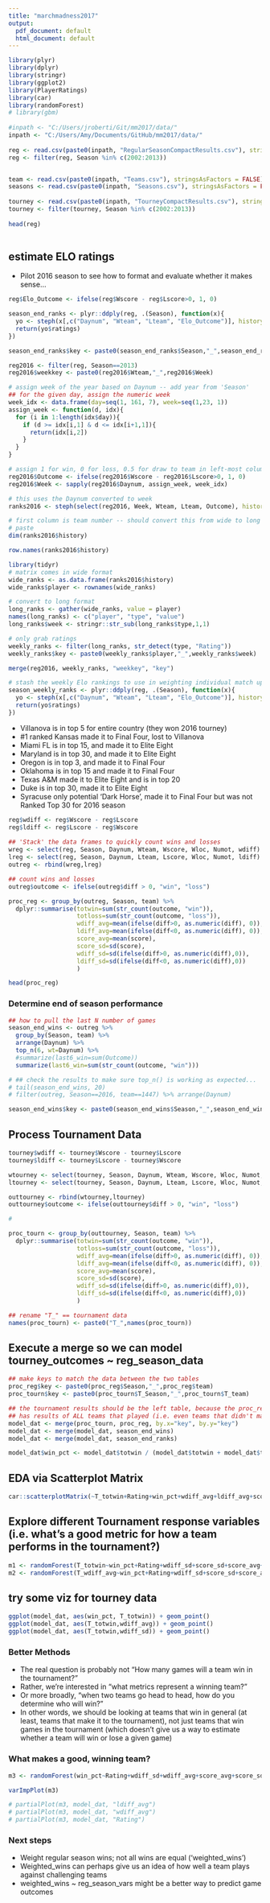 ```yaml
---
title: "marchmadness2017"
output:
  pdf_document: default
  html_document: default
---
```

 
```r
library(plyr)
library(dplyr)
library(stringr)
library(ggplot2)
library(PlayerRatings)
library(car)
library(randomForest)
# library(gbm)
 
#inpath <- "C:/Users/jroberti/Git/mm2017/data/"
inpath <- "C:/Users/Amy/Documents/GitHub/mm2017/data/"
 
reg <- read.csv(paste0(inpath, "RegularSeasonCompactResults.csv"), stringsAsFactors = FALSE)
reg <- filter(reg, Season %in% c(2002:2013))


team <- read.csv(paste0(inpath, "Teams.csv"), stringsAsFactors = FALSE)
seasons <- read.csv(paste0(inpath, "Seasons.csv"), stringsAsFactors = FALSE)
 
tourney <- read.csv(paste0(inpath, "TourneyCompactResults.csv"), stringsAsFactors = FALSE)
tourney <- filter(tourney, Season %in% c(2002:2013))
 
head(reg)
 
```

## estimate ELO ratings

* Pilot 2016 season to see how to format and evaluate whether it makes sense...

```r
reg$Elo_Outcome <- ifelse(reg$Wscore - reg$Lscore>0, 1, 0)

season_end_ranks <- plyr::ddply(reg, .(Season), function(x){
  yo <- steph(x[,c("Daynum", "Wteam", "Lteam", "Elo_Outcome")], history=TRUE)
  return(yo$ratings)
})

season_end_ranks$key <- paste0(season_end_ranks$Season,"_",season_end_ranks$Player)

```

```r
reg2016 <- filter(reg, Season==2013)
reg2016$weekkey <- paste0(reg2016$Wteam,"_",reg2016$Week)

# assign week of the year based on Daynum -- add year from 'Season'
## for the given day, assign the numeric week
week_idx <- data.frame(day=seq(1, 161, 7), week=seq(1,23, 1))
assign_week <- function(d, idx){
  for (i in 1:length(idx$day)){
    if (d >= idx[i,1] & d <= idx[i+1,1]){
      return(idx[i,2])
    }
  }
}

# assign 1 for win, 0 for loss, 0.5 for draw to team in left-most column
reg2016$Outcome <- ifelse(reg2016$Wscore - reg2016$Lscore>0, 1, 0)
reg2016$Week <- sapply(reg2016$Daynum, assign_week, week_idx)

# this uses the Daynum converted to week
ranks2016 <- steph(select(reg2016, Week, Wteam, Lteam, Outcome), history=TRUE)

# first column is team number -- should convert this from wide to long
# paste 
dim(ranks2016$history)

row.names(ranks2016$history)

library(tidyr)
# matrix comes in wide format
wide_ranks <- as.data.frame(ranks2016$history)
wide_ranks$player <- rownames(wide_ranks)

# convert to long format
long_ranks <- gather(wide_ranks, value = player)
names(long_ranks) <- c("player", "type", "value")
long_ranks$week <- stringr::str_sub(long_ranks$type,1,1)

# only grab ratings
weekly_ranks <- filter(long_ranks, str_detect(type, "Rating"))
weekly_ranks$key <- paste0(weekly_ranks$player,"_",weekly_ranks$week)

merge(reg2016, weekly_ranks, "weekkey", "key")

# stash the weekly Elo rankings to use in weighting individual match ups
season_weekly_ranks <- plyr::ddply(reg, .(Season), function(x){
  yo <- steph(x[,c("Daynum", "Wteam", "Lteam", "Elo_Outcome")], history=TRUE)
  return(yo$ratings)
})

```

* Villanova is in top 5 for entire country (they won 2016 tourney)
* #1 ranked Kansas made it to Final Four, lost to Villanova
* Miami FL is in top 15, and made it to Elite Eight
* Maryland is in top 30, and made it to Elite Eight
* Oregon is in top 3, and made it to Final Four
* Oklahoma is in top 15 and made it to Final Four
* Texas A&M made it to Elite Eight and is in top 20
* Duke is in top 30, made it to Elite Eight
* Syracuse only potential 'Dark Horse', made it to Final Four but was not Ranked Top 30 for 2016 season

```r
reg$wdiff <- reg$Wscore - reg$Lscore
reg$ldiff <- reg$Lscore - reg$Wscore
 
## 'Stack' the data frames to quickly count wins and losses
wreg <- select(reg, Season, Daynum, Wteam, Wscore, Wloc, Numot, wdiff) %>% rename(team=Wteam,score=Wscore,loc=Wloc,diff=wdiff)
lreg <- select(reg, Season, Daynum, Lteam, Lscore, Wloc, Numot, ldiff) %>% rename(team=Lteam,score=Lscore,loc=Wloc,diff=ldiff)
outreg <- rbind(wreg,lreg)

## count wins and losses
outreg$outcome <- ifelse(outreg$diff > 0, "win", "loss")

proc_reg <- group_by(outreg, Season, team) %>%
  dplyr::summarise(totwin=sum(str_count(outcome, "win")),
                   totloss=sum(str_count(outcome, "loss")),
                   wdiff_avg=mean(ifelse(diff>0, as.numeric(diff), 0)),
                   ldiff_avg=mean(ifelse(diff<0, as.numeric(diff), 0)),
                   score_avg=mean(score),
                   score_sd=sd(score),
                   wdiff_sd=sd(ifelse(diff>0, as.numeric(diff),0)),
                   ldiff_sd=sd(ifelse(diff<0, as.numeric(diff),0))
                   )

head(proc_reg)
```

### Determine end of season performance

```r
## how to pull the last N number of games
season_end_wins <- outreg %>% 
  group_by(Season, team) %>% 
  arrange(Daynum) %>% 
  top_n(6, wt=Daynum) %>% 
  #summarize(last6_win=sum(Outcome))
  summarize(last6_win=sum(str_count(outcome, "win")))

# ## check the results to make sure top_n() is working as expected...
# tail(season_end_wins, 20)
# filter(outreg, Season==2016, team==1447) %>% arrange(Daynum) 

season_end_wins$key <- paste0(season_end_wins$Season,"_",season_end_wins$team)
```

## Process Tournament Data

```r
tourney$wdiff <- tourney$Wscore - tourney$Lscore
tourney$ldiff <- tourney$Lscore - tourney$Wscore

wtourney <- select(tourney, Season, Daynum, Wteam, Wscore, Wloc, Numot, wdiff) %>% rename(team=Wteam,score=Wscore,loc=Wloc,diff=wdiff)
ltourney <- select(tourney, Season, Daynum, Lteam, Lscore, Wloc, Numot, ldiff) %>% rename(team=Lteam,score=Lscore,loc=Wloc,diff=ldiff)

outtourney <- rbind(wtourney,ltourney)
outtourney$outcome <- ifelse(outtourney$diff > 0, "win", "loss")

# 

proc_tourn <- group_by(outtourney, Season, team) %>%
  dplyr::summarise(totwin=sum(str_count(outcome, "win")), 
                   totloss=sum(str_count(outcome, "loss")),
                   wdiff_avg=mean(ifelse(diff>0, as.numeric(diff), 0)),
                   ldiff_avg=mean(ifelse(diff<0, as.numeric(diff), 0)),
                   score_avg=mean(score),
                   score_sd=sd(score),
                   wdiff_sd=sd(ifelse(diff>0, as.numeric(diff),0)),
                   ldiff_sd=sd(ifelse(diff<0, as.numeric(diff),0))
                   )

## rename "T_" == tournament data
names(proc_tourn) <- paste0("T_",names(proc_tourn))
```


## Execute a merge so we can model tourney_outcomes ~ reg_season_data

```r
## make keys to match the data between the two tables
proc_reg$key <- paste0(proc_reg$Season,"_",proc_reg$team)
proc_tourn$key <- paste0(proc_tourn$T_Season,"_",proc_tourn$T_team)

## the tournament results should be the left table, because the proc_reg table 
## has results of ALL teams that played (i.e. even teams that didn't make it to the tourney)
model_dat <- merge(proc_tourn, proc_reg, by.x="key", by.y="key")
model_dat <- merge(model_dat, season_end_wins)
model_dat <- merge(model_dat, season_end_ranks)

model_dat$win_pct <- model_dat$totwin / (model_dat$totwin + model_dat$totloss)
```

## EDA via Scatterplot Matrix

```r
car::scatterplotMatrix(~T_totwin+Rating+win_pct+wdiff_avg+ldiff_avg+score_avg+score_sd+wdiff_sd+ldiff_sd+last6_win, data = model_dat)
```

## Explore different Tournament response variables (i.e. what's a good metric for how a team performs in the tournament?)

```r
m1 <- randomForest(T_totwin~win_pct+Rating+wdiff_sd+score_sd+score_avg+Deviation, data = model_dat)
m2 <- randomForest(T_wdiff_avg~win_pct+Rating+wdiff_sd+score_sd+score_avg+Deviation, data = model_dat)

```

## try some viz for tourney data

```r
ggplot(model_dat, aes(win_pct, T_totwin)) + geom_point() 
ggplot(model_dat, aes(T_totwin,wdiff_avg)) + geom_point()
ggplot(model_dat, aes(T_totwin,wdiff_sd)) + geom_point()
```

### Better Methods

* The real question is probably not "How many games will a team win in the tournament?"
* Rather, we're interested in "what metrics represent a winning team?"
* Or more broadly, "when two teams go head to head, how do you determine who will win?" 
* In other words, we should be looking at teams that win in general (at least, teams that make it to the tournament), not just teams that win games in the tournament (which doesn't give us a way to estimate whether a team will win or lose a given game)

### What makes a good, winning team?

```r
m3 <- randomForest(win_pct~Rating+wdiff_sd+wdiff_avg+score_avg+score_sd+score_avg+Deviation+last6_win+ldiff_sd+ldiff_avg, data = model_dat)

varImpPlot(m3)

# partialPlot(m3, model_dat, "ldiff_avg")
# partialPlot(m3, model_dat, "wdiff_avg")
# partialPlot(m3, model_dat, "Rating")
```


### Next steps

* Weight regular season wins; not all wins are equal ('weighted_wins')
* Weighted_wins can perhaps give us an idea of how well a team plays against challenging teams
* weighted_wins ~ reg_season_vars might be a better way to predict game outcomes